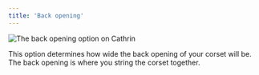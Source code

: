 ```yaml
---
title: 'Back opening'
---
```


![The back opening option on Cathrin](./backopening.svg)

This option determines how wide the back opening of your corset will be. The back opening is where you string the corset together.
